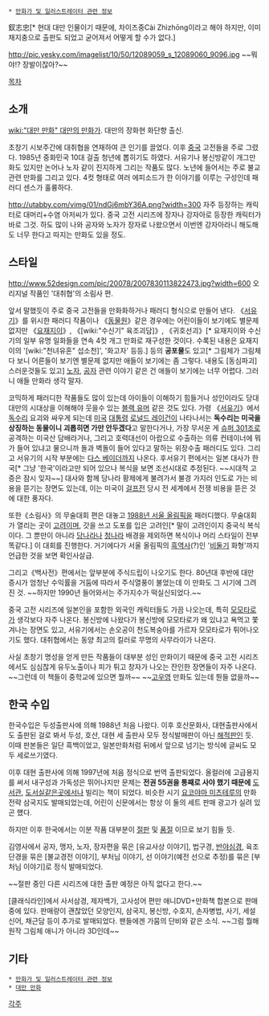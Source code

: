  * [[만화가 및 일러스트레이터 관련 정보]]

釵志忠[* 현대 대만 인물이기 때문에, 차이즈중Cài Zhìzhōng이라고 해야 하지만, 이미 채지충으로 출판도 되었고 굳어져서 어떻게 할 수가 없다.]

http://pic.yesky.com/imagelist/10/50/12089059_s_12089060_9096.jpg
~~뭐야!? 장발이잖아?~~

[[목차]]
== 소개 ==
[[wiki:"대만 만화" 대만의 만화가]]. 대만의 장화현 화단향 출신.

초창기 시보주간에 대취협을 연재하여 큰 인기를 끌었다. 이후 [[중국]] 고전들을 주로 그렸다. 1985년 중화민국 10대 걸출 청년에 뽑히기도 하였다. 서유기나 봉신방같이 개그만화도 있지만 논어나 노자 같이 진지하게 그리는 작품도 많다. 노년에 들어서는 주로 불교관련 만화를 그리고 있다. 4컷 형태로 여러 에피소드가 한 이야기를 이루는 구성인데 패러디 센스가 훌륭하다.

http://utabby.com/vimg/01/ndGj6mbY36A.png?width=300
자주 등장하는 캐릭터로 대머리+수염 아저씨가 있다. 중국 고전 시리즈에 장자나 강자아로 등장한 캐릭터가 바로 그것. 하도 많이 나와 공자와 노자가 장자로 나왔으면서 이번엔 강자아라니 해도해도 너무 한다고 따지는 만화도 있을 정도. 
== 스타일 ==
http://www.52design.com/pic/20078/2007830113822473.jpg?width=600
오리지널 작품인 '대취협'의 소림사 편.

앞서 말했듯이 주로 중국 고전들을 만화화하거나 패러디 형식으로 만들어 낸다. 《[[서유기]]》를 위시한 패러디 작품이나 《[[동물원]]》같은 경우에는 어린이들이 보기에도 별문제 없지만 《[[요재지이]]》, 《[wiki:"수신기" 육조괴담]》, 《귀호선괴》[* 요재지이와 수신기의 일부 유명 일화들을 연속 4컷 개그 만화로 재구성한 것이다. 수록된 내용은 요재지이의 '[wiki:"천녀유혼" 섭소천]', '화고자' 등등.] 등의 '''공포물'''도 있고[* 그림체가 그림체다 보니 어른들이 보기엔 별문제 없지만 애들이 보기에는 좀 그렇다. 내용도 [동심파괴]스러운것들도 있고] [[노자]], [[공자]] 관련 이야기 같은 건 애들이 보기에는 너무 어렵다. 그러니 애들 만화라 생각 말자.

코믹하게 패러디한 작품들도 많이 있는데 아이들이 이해하기 힘들거나 성인이라도 당대 대만의 시대상을 이해해야 웃을수 있는 [[블랙 유머]] 같은 것도 있다. 가령 《[[서유기]]》에서 [[독수리]] 요괴와 싸우게 되는데 [[미국]] [[대통령]] [[로널드 레이건]]이 나타나서는 '''독수리는 미국을 상징하는 동물이니 괴롭히면 가만 안두겠다'''고 말한다거나, 가장 무서운 게 [[슈퍼 301조]]로 공격하는 미국산 담배라거나, 그리고 호력대선이 아랍으로 수출하는 의류 컨테이너에 뭐가 들어 있냐고 물으니까 돌과 벽돌이 들어 있다고 말하는 위장수출 패러디도 있다. 그리고 서유기의 시작 부분에는 [[다스 베이더]]까지 나온다. 후서유기 편에서는 일본 대사가 한국[* 그냥 '한국'이라고만 되어 있으나 복식을 보면 조선시대로 추정된다. ~~시대적 고증은 잠시 잊자~~] 대사와 함께 당나라 황제에게 불려가서 불경 가지러 인도로 가는 비용을 뜯기는 장면도 있는데, 이는 미국이 [[걸프전]] 당시 전 세계에서 전쟁 비용을 뜯은 것에 대한 풍자다. 
 
또한《소림사》의 무술대회 편은 대놓고 [[1988년 서울 올림픽]]을 패러디했다. 무술대회가 열리는 곳이 [[고려]]이며, 갓을 쓰고 도포를 입은 고려인[* 말이 고려인이지 중국식 복식이다. 그 뿐만이 아니라 [[당나라]]나 [[청나라]] 배경을 제외하면 복식이나 머리 스타일이 전부 똑같다.] 이 대회를 진행한다. 거기에다가 서울 올림픽의 [[흑역사]](?)인 '[[비둘기]] 화형'까지 언급한 것을 보면 확인사살급.

그리고《백사전》편에서는 앞부분에 주식드립이 나오기도 한다. 80년대 후반에 대만 증시가 엄청난 수익률을 거둠에 따라서 주식열풍이 불었는데 이 만화도 그 시기에 그려진 것. ~~하지만 1990년 들어와서는 주가지수가 떡실신되었다.~~

중국 고전 시리즈에 일본인을 포함한 외국인 캐릭터들도 가끔 나오는데, 특히 [[모모타로]]가 생각보다 자주 나온다. 봉신방에 나왔다가 봉신방에 모모타로가 왜 있냐고 욕먹고 쫓겨나는 장면도 있고, 서유기에서는 손오공이 천도복숭아를 가르자 모모타로가 튀어나오기도 했다. 대취협에서는 동양 최고의 킬러로 무명의 사무라이가 나온다.

사실 초창기 명성을 얻게 만든 작품들이 대부분 성인 만화이기 때문에 중국 고전 시리즈에서도 심심찮게 유두노출이나 피가 튀고 창자가 나오는 잔인한 장면들이 자주 나온다. ~~그런데 이 책들이 중학교에 있으면 뭘까~~ ~~[[고우영]] 만화도 있는데 뭔들 없을까~~
== 한국 수입 ==
한국수입은 두성출판사에 의해 1988년 처음 나왔다. 이후 호산문화사, 대현출판사에서도 출판된 걸로 봐서 두성, 호산, 대현 세 출판사 모두 정식발매판이 아닌 [[해적판]]인 듯. 이때 판본들은 일단 흑백이었고, 일본만화처럼 뒤에서 앞으로 넘기는 방식에 글씨도 모두 세로쓰기였다.

이후 대현 출판사에 의해 1997년에 처음 정식으로 번역 출판되었다. 올컬러에 고급용지를 써서 내구성과 가독성은 뛰어나지만 문제는 '''전권 55권을 통째로 사야 했기 때문에''' [[도서관]], [[도서실]]같은곳에서나 빌리는 책이 되었다. 비슷한 시기 [[요코야마 미츠테루]]의 만화 전략 삼국지도 발매되었는데, 어린이 신문에서는 항상 이 둘의 세트 판매 광고가 실려 있곤 헀다.

하지만 이후 한국에서는 이분 작품 대부분이 [[절판]] 및 [[품절]] 이므로 보기 힘들 듯.

김영사에서 공자, 맹자, 노자, 장자편을 묶은 [유교사상 이야기], 법구경, [[반야심경]], 육조단경을 묶은 [불교경전 이야기], 부처님 이야기, 선 이야기(예전 선으로 추정)를 묶은 [부처님 이야기]로 정식 발매되었다.

~~절판 중인 다른 시리즈에 대한 출판 예정은 아직 없다고 한다.~~

[클래식라인]에서 사서삼경, 제자백가, 고사성어 편만 애니DVD+만화책 합본으로 판매 중에 있다. 판매량이 괜찮았던 모양인지, 삼국지, 봉신방, 수호지, 손자병법, 사기, 세설신어, 채근담 등이 추가로 발매되었다. 팬들에겐 가뭄의 단비와 같은 소식.
~~그럼 뭘해 원작 그림체 애니가 아니라 3D인데~~



== 기타 ==
 * [[만화가 및 일러스트레이터 관련 정보]]
 * [[대만 만화]]
[[각주]]

